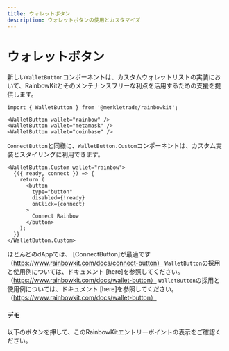 ```yaml
---
title: ウォレットボタン
description: ウォレットボタンの使用とカスタマイズ
---
```


# ウォレットボタン

新しい`WalletButton`コンポーネントは、カスタムウォレットリストの実装において、RainbowKitとそのメンテナンスフリーな利点を活用するための支援を提供します。

```tsx
import { WalletButton } from '@merkletrade/rainbowkit';

<WalletButton wallet="rainbow" />
<WalletButton wallet="metamask" />
<WalletButton wallet="coinbase" />
```

`ConnectButton`と同様に、`WalletButton.Custom`コンポーネントは、カスタム実装とスタイリングに利用できます。

```tsx
<WalletButton.Custom wallet="rainbow">
  {({ ready, connect }) => {
    return (
      <button
        type="button"
        disabled={!ready}
        onClick={connect}
      >
        Connect Rainbow
      </button>
    );
  }}
</WalletButton.Custom>
```

ほとんどのdAppでは、 [ConnectButton]が最適です （https://www.rainbowkit.com/docs/connect-button） `WalletButton`の採用と使用例については、ドキュメント [here]を参照してください。 （https://www.rainbowkit.com/docs/wallet-button） `WalletButton`の採用と使用例については、ドキュメント [here]を参照してください。 （https://www.rainbowkit.com/docs/wallet-button）

#### デモ

以下のボタンを押して、このRainbowKitエントリーポイントの表示をご確認ください。

<WalletButtonDemo />

